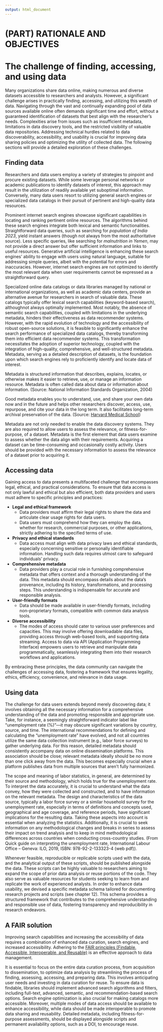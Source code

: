 ```yaml
---
output: html_document
---
```


# (PART) RATIONALE AND OBJECTIVES  {-}

# The challenge of finding, accessing, and using data {#chapter01}

Many organizations share data online, making numerous and diverse datasets accessible to researchers and analysts. However, a significant challenge arises in practically finding, accessing, and utilizing this wealth of data. Navigating through the vast and continually expanding pool of data sources available online often demands significant time and effort, without a guaranteed identification of datasets that best align with the researcher's needs. Complexities arise from issues such as insufficient metadata, limitations in data discovery tools, and the restricted visibility of valuable data repositories. Addressing technical hurdles related to data discoverability, accessibility, and usability is crucial for improving data sharing policies and optimizing the utility of collected data. The following sections will provide a detailed exploration of these challenges.  

## Finding data

Researchers and data users employ a variety of strategies to pinpoint and procure existing datasets. While some leverage personal networks or academic publications to identify datasets of interest, this approach may result in the utilization of readily available yet suboptimal information. Conversely, many data users resort to utilizing general search engines or specialized data catalogs in their pursuit of pertinent and high-quality data resources.

Prominent internet search engines showcase significant capabilities in locating and ranking pertinent online resources. The algorithms behind these search engines integrate both lexical and semantic functionalities. Straightforward data queries, such as searching for *population of India 2023*, yield instant answers (though not always from the most authoritative source). Less specific queries, like searching for *malnutrition in Yemen*, may not provide a direct answer but offer sufficient information and links to useful resources. Generative artificial intelligence is enhancing these search engines' ability to engage with users using natural language, suitable for addressing simple queries, albeit with the potential for errors and inaccuracies. However, internet search engines are not optimized to identify the most relevant data when user requirements cannot be expressed as a straightforward query.

Specialized online data catalogs or data libraries managed by national or international organizations, as well as academic data centers, provide an alternative avenue for researchers in search of valuable data. These catalogs typically offer lexical search capabilities (keyword-based search), althoughnot always optimally implemented. Most notably, the absence of semantic search capabilities, coupled with limitations in the underlying metadata, hinders their effectiveness as data recommender systems. However, with the rapid evolution of technology and the accessibility of robust open-source solutions, it is feasible to significantly enhance the search performance of specialized data catalogs, thereby transforming them into efficient data recommender systems. This transformation necessitates the adoption of superior technology, coupled with the integration of high-quality, comprehensive, and well-structured metadata. Metadata, serving as a detailed description of datasets, is the foundation upon which search engines rely to proficiently identify and locate data of interest.

:::quote
Metadata is structured information that describes, explains, locates, or otherwise makes it easier to retrieve, use, or manage an information resource. Metadata is often called data about data or information about information. (Source: National Information Standards Organization, 2004)

Good metadata enables you to understand, use, and share your own data now and in the future and helps other researchers discover, access, use, repurpose, and cite your data in the long term. It also facilitates long-term archival preservation of the data. (Source: [Harvard Medical School](https://datamanagement.hms.harvard.edu/collect-analyze/documentation-metadata))
:::

Metadata are not only needed to enable the data discovery systems. They are also required to allow users to assess the relevance, or fitness-for-purpose, of a dataset. Metadata is the first element that data users examine to assess whether the data align with their requirements. Acquiring a dataset can be time-consuming and occasionally costly activity. Users should be provided with the necessary information to assess the relevance of a dataset prior to acquiring it. 

## Accessing data

Gaining access to data presents a multifaceted challenge that encompasses legal, ethical, and practical considerations. To ensure that data access is not only lawful and ethical but also efficient, both data providers and users must adhere to specific principles and practices:

- **Legal and ethical framework**
  - Data providers must affirm their legal rights to share the data and articulate clear usage rights for data users.
  - Data users must comprehend how they can employ the data, whether for research, commercial purposes, or other applications, strictly adhering to the specified terms of use.
- **Privacy and ethical standards**
  - Data access must align with data privacy laws and ethical standards, especially concerning sensitive or personally identifiable information. Handling such data requires utmost care to safeguard individuals' privacy.
- **Comprehensive metadata**
  - Data providers play a crucial role in furnishing comprehensive metadata that offers context and a thorough understanding of the data. This metadata should encompass details about the data's provenance, including its history, transformations, and processing steps. This understanding is indispensable for accurate and responsible analysis.
- **User-friendly formats**
  - Data should be made available in user-friendly formats, including non-proprietary formats, compatible with common data analysis tools.
- **Diverse accessibility**
  - The modes of access should cater to various user preferences and capacities. This may involve offering downloadable data files, providing access through web-based tools, and supporting data streaming. Access to data via API (Application Programming Interface) empowers users to retrieve and manipulate data programmatically, seamlessly integrating them into their research workflows and applications.

By embracing these principles, the data community can navigate the challenges of accessing data, fostering a framework that ensures legality, ethics, efficiency, convenience, and relevance in data usage.

## Using data

The challenge for data users extends beyond merely discovering data; it involves obtaining all the necessary information for a comprehensive understanding of the data and promoting responsible and appropriate use. Take, for instance, a seemingly straightforward indicator label like "unemployment rate (%)"—it may obscure significant variations by country, source, and time. The international recommendations for defining and calculating the "unemployment rate" have evolved, and not all countries utilize the same data collection instrument (e.g., labor force surveys) to gather underlying data. For this reason, detailed metadata should consistently accompany data on online dissemination platforms. This association should be close; relevant metadata ideally should be no more than one click away from the data. This becomes especially crucial when a platform publishes data from multiple sources that aren't fully harmonized.

:::quote
The scope and meaning of labor statistics, in general, are determined by their source and methodology, which holds true for the unemployment rate. To interpret the data accurately, it is crucial to understand what the data convey, how they were collected and constructed, and to have information on the relevant metadata. The design and characteristics of the data source, typically a labor force survey or a similar household survey for the unemployment rate, especially in terms of definitions and concepts used, geographical and age coverage, and reference periods, have significant implications for the resulting data. Taking these aspects into account is essential when analyzing the statistics. Additionally, it is crucial to seek information on any methodological changes and breaks in series to assess their impact on trend analysis and to keep in mind methodological differences across countries when conducting cross-country studies. (From Quick guide on interpreting the unemployment rate, International Labour Office – Geneva: ILO, 2019, ISBN: 978-92-2-133323-4 (web pdf)).
:::

Whenever feasible, reproducible or replicable scripts used with the data, and the analytical output of these scripts, should be published alongside the data. These scripts can be highly valuable to researchers aiming to expand the scope of prior data analysis or reuse portions of the code. They also serve as valuable resources for students seeking to learn from and replicate the work of experienced analysts. In order to enhance data usability, we devised a specific metadata schema tailored for documenting research projects and scripts (see chapter 12). This schema provides a structured framework that contributes to the comprehensive understanding and responsible use of data, fostering transparency and reproducibility in research endeavors.

## A FAIR solution

Improving search capabilities and increasing the accessibility of data requires a combination of enhanced data curation, search engines, and increased accessibility. Adhering to the [FAIR principles (Findable, Accessible, Interoperable, and Reusable)](https://doi.org/10.1371/journal.pcbi.1008469) is an effective approach to data management.

It is essential to focus on the entire data curation process, from acquisition to dissemination, to optimize data analysis by streamlining the process of finding, assessing, accessing, and preparing data. This involves anticipating user needs and investing in data curation for reuse. To ensure data is findable, libraries should implement advanced search algorithms and filters, including full-text, advanced, semantic, and recommendation-based search options. Search engine optimization is also crucial for making catalogs more accessible. Moreover, multiple modes of data access should be available to enhance accessibility, while data should be made interoperable to promote data sharing and reusability. Detailed metadata, including fitness-for-purpose assessments, should be displayed alongside scripts and permanent availability options, such as a DOI, to encourage reuse.
